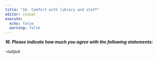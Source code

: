 ```yaml
---
title: "16. Comfort with library and staff"
editor: visual
execute:
  echo: false
  warning: false
---
```


***16. Please indicate how much you agree with the following statements:***

-output
